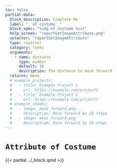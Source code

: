 ```yaml
---
toc: false
partial-data:
  block_description: Complete Me
  label: "_ of costume _"
  block_spec: "%img of costume %cst"
  help_screen: "reportGetImageAttribute.png"
  selector: "reportGetImageAttribute"
  type: reporter
  category: looks
  arguments:
    - name: distance
      type: number
      default: 10
      description: The distance to move forward
  returns: None
  # example_projects:
  #   - title: Example Project 1
  #     url: https://example.com/project1
  #   - title: Example Project 1
  #     url: https://example.com/project1
  # example_images:
  #   - image: move_forward.png
  #     description: Move forward by 10 steps
  #   - image: move_forward.png
  #     description: Move forward by 10 steps
---
```


# `Attribute of Costume` { .unnumbered }

{{< partial ../_block.qmd >}}
